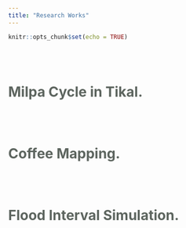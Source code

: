 ```yaml
---
title: "Research Works"
---
```


```r
knitr::opts_chunk$set(echo = TRUE)
```

<br><br>

# <span style="color:#5d655f">Milpa Cycle in Tikal.</span>

<br><br>

# <span style="color:#5d655f">Coffee Mapping.</span>

<br><br>

# <span style="color:#5d655f">Flood Interval Simulation.</span>